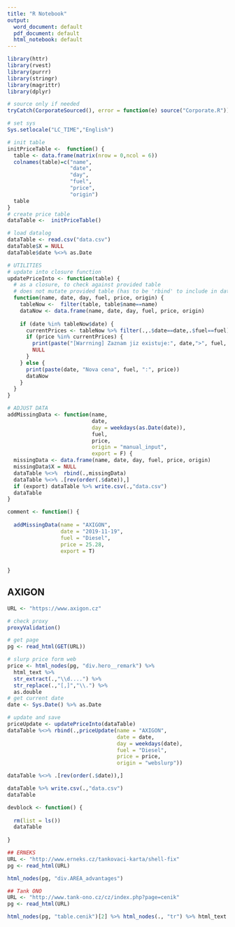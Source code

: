 ```yaml
---
title: "R Notebook"
output:
  word_document: default
  pdf_document: default
  html_notebook: default
---
```


```r
library(httr)
library(rvest)
library(purrr)
library(stringr)
library(magrittr)
library(dplyr)

# source only if needed
tryCatch(CorporateSourced(), error = function(e) source("Corporate.R"))

```

```r
# set sys
Sys.setlocale("LC_TIME","English")

# init table
initPriceTable <-  function() {
  table <- data.frame(matrix(nrow = 0,ncol = 6))
  colnames(table)=c("name",
                    "date",
                    "day",
                    "fuel",
                    "price",
                    "origin")
  table
}
# create price table
dataTable <-  initPriceTable()

# load datalog
dataTable <- read.csv("data.csv")
dataTable$X = NULL
dataTable$date %<>% as.Date

# UTILITIES
# update into closure function
updatePriceInto <- function(table) {
  # as a closure, to check against provided table
  # does not mutate provided table (has to be 'rbind' to include in data)
  function(name, date, day, fuel, price, origin) {
    tableNow <-  filter(table, table$name==name)
    dataNow <- data.frame(name, date, day, fuel, price, origin)
    
    if (date %in% tableNow$date) { 
      currentPrices <- tableNow %>% filter(.,.$date==date,.$fuel==fuel) %>% .$price
      if (price %in% currentPrices) {
        print(paste("[Warrning] Zaznam jiz existuje:", date,">", fuel, ":", price, "/", origin, "/"))
        NULL
      }
    } else {
      print(paste(date, "Nova cena", fuel, ":", price))
      dataNow
    } 
  } 
}

# ADJUST DATA
addMissingData <- function(name,
                           date,
                           day = weekdays(as.Date(date)),
                           fuel,
                           price,
                           origin = "manual_input",
                           export = F) {
  missingData <- data.frame(name, date, day, fuel, price, origin)
  missingData$X = NULL
  dataTable %<>%  rbind(.,missingData)
  dataTable %<>% .[rev(order(.$date)),]
  if (export) dataTable %>% write.csv(.,"data.csv")
  dataTable
}

comment <- function() {
  
  addMissingData(name = "AXIGON",
                 date = "2019-11-19",
                 fuel = "Diesel",
                 price = 25.28,
                 export = T)
  
  
}
```

## AXIGON
```r
URL <- "https://www.axigon.cz"

# check proxy
proxyValidation()

# get page
pg <- read_html(GET(URL))

# slurp price form web
price <- html_nodes(pg, "div.hero__remark") %>%
  html_text %>%
  str_extract(.,"\\d....") %>%
  str_replace(.,"[,]","\\.") %>% 
  as.double
# get current date
date <- Sys.Date() %>% as.Date

# update and save
priceUpdate <- updatePriceInto(dataTable)
dataTable %<>% rbind(.,priceUpdate(name = "AXIGON",
                                   date = date,
                                   day = weekdays(date),
                                   fuel = "Diesel",
                                   price = price,
                                   origin = "webslurp"))

dataTable %<>% .[rev(order(.$date)),]

dataTable %>% write.csv(.,"data.csv")
dataTable


```

```r
devblock <- function() {
  
  rm(list = ls())
  dataTable
  
}
```


```r
## ERNEKS
URL <- "http://www.erneks.cz/tankovaci-karta/shell-fix"
pg <- read_html(URL)

html_nodes(pg, "div.AREA_advantages")
```

```r
## Tank ONO
URL <- "http://www.tank-ono.cz/cz/index.php?page=cenik"
pg <- read_html(URL)

html_nodes(pg, "table.cenik")[2] %>% html_nodes(., "tr") %>% html_text %>% .[4]
```

